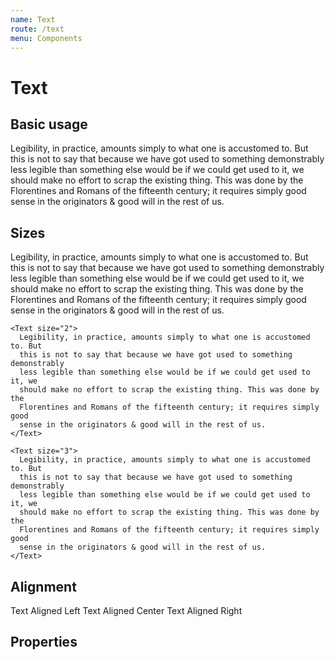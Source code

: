 ```yaml
---
name: Text
route: /text
menu: Components
---
```


# Text

## Basic usage

<Playground>
  <Text>
    Legibility, in practice, amounts simply to what one is accustomed to. But
    this is not to say that because we have got used to something demonstrably
    less legible than something else would be if we could get used to it, we
    should make no effort to scrap the existing thing. This was done by the
    Florentines and Romans of the fifteenth century; it requires simply good
    sense in the originators & good will in the rest of us.
  </Text>
</Playground>

## Sizes

<Playground>
  <Stack>
    <Text size="1">
      Legibility, in practice, amounts simply to what one is accustomed to. But
      this is not to say that because we have got used to something demonstrably
      less legible than something else would be if we could get used to it, we
      should make no effort to scrap the existing thing. This was done by the
      Florentines and Romans of the fifteenth century; it requires simply good
      sense in the originators & good will in the rest of us.
    </Text>

    <Text size="2">
      Legibility, in practice, amounts simply to what one is accustomed to. But
      this is not to say that because we have got used to something demonstrably
      less legible than something else would be if we could get used to it, we
      should make no effort to scrap the existing thing. This was done by the
      Florentines and Romans of the fifteenth century; it requires simply good
      sense in the originators & good will in the rest of us.
    </Text>

    <Text size="3">
      Legibility, in practice, amounts simply to what one is accustomed to. But
      this is not to say that because we have got used to something demonstrably
      less legible than something else would be if we could get used to it, we
      should make no effort to scrap the existing thing. This was done by the
      Florentines and Romans of the fifteenth century; it requires simply good
      sense in the originators & good will in the rest of us.
    </Text>

  </Stack>
</Playground>

## Alignment

<Playground>
  <Stack>
    <Text>Text Aligned Left</Text>
    <Text align="center">Text Aligned Center</Text>
    <Text align="right">Text Aligned Right</Text>
  </Stack>
</Playground>

## Properties

<Props of={Text} />
